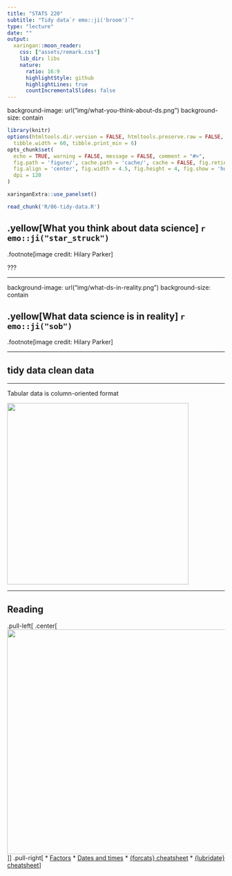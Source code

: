 ```yaml
---
title: "STATS 220"
subtitle: "Tidy data`r emo::ji('broom')`"
type: "lecture"
date: ""
output:
  xaringan::moon_reader:
    css: ["assets/remark.css"]
    lib_dir: libs
    nature:
      ratio: 16:9
      highlightStyle: github
      highlightLines: true
      countIncrementalSlides: false
---
```


background-image: url("img/what-you-think-about-ds.png")
background-size: contain

```r
library(knitr)
options(htmltools.dir.version = FALSE, htmltools.preserve.raw = FALSE, 
  tibble.width = 60, tibble.print_min = 6)
opts_chunk$set(
  echo = TRUE, warning = FALSE, message = FALSE, comment = "#>",
  fig.path = 'figure/', cache.path = 'cache/', cache = FALSE, fig.retina = 3,
  fig.align = 'center', fig.width = 4.5, fig.height = 4, fig.show = 'hold',
  dpi = 120
)
```

```r
xaringanExtra::use_panelset()
```

```r
read_chunk('R/06-tidy-data.R')
```

## .yellow[What you think about data science] `r emo::ji("star_struck")`

.footnote[image credit: Hilary Parker]

???

---

background-image: url("img/what-ds-in-reality.png")
background-size: contain

## .yellow[What data science is in reality] `r emo::ji("sob")`

.footnote[image credit: Hilary Parker]

---

## tidy data <i class="fas fa-not-equal"></i> clean data

---

Tabular data is column-oriented format

<img src="https://github.com/gadenbuie/tidyexplain/raw/master/images/static/png/original-dfs-tidy.png" height="420px">

---

## Reading

.pull-left[
.center[[<img src="https://d33wubrfki0l68.cloudfront.net/b88ef926a004b0fce72b2526b0b5c4413666a4cb/24a30/cover.png" height="520px">](https://r4ds.had.co.nz)]
]
.pull-right[
* [Factors](https://r4ds.had.co.nz/factors.html)
* [Dates and times](https://r4ds.had.co.nz/dates-and-times.html)
* [{forcats} cheatsheet](https://github.com/rstudio/cheatsheets/raw/master/factors.pdf)
* [{lubridate} cheatsheet](https://rawgit.com/rstudio/cheatsheets/master/lubridate.pdf)
]
